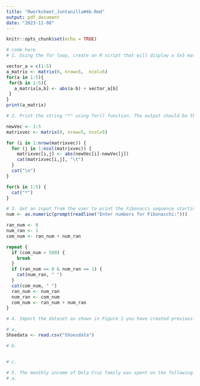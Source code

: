 ```yaml
---
title: "Rworksheet_Juntanilla#4b.Rmd"
output: pdf_document
date: "2023-11-08"
---
```


```r
knitr::opts_chunk$set(echo = TRUE)
```


```r
# code here
# 1. Using the for loop, create an R script that will display a 5x5 matrix as shown in Figure 1. It must contain vectorA = [1,2,3,4,5] and a 5 x 5 zero matrix.

vector_a = c(1:5)
a_matrix <- matrix(0, nrow=5,  ncol=5)
for(a in 1:5){
 for(b in 1:5){
   a_matrix[a,b] <- abs(a-b) + vector_a[b]
 }
}
print(a_matrix)

```

```r
# 2. Print the string "*" using for() function. The output should be the same as shown in Figure 1.

newVec <- 1:5
matrixvec <- matrix(0, nrow=5, ncol=5)

for (i in 1:nrow(matrixvec)) {
  for (j in 1:ncol(matrixvec)) {
    matrixvec[i,j] <- abs(newVec[i]-newVec[j])
    cat(matrixvec[i,j], "\t")
  }
  cat("\n")
}

for(k in 1:5) {
  cat("*")
}
```


```r
# 3. Get an input from the user to print the Fibonacci sequence starting from the 1st input up to 500. Use repeat and break statements. Write the R Scripts and its output.
num <- as.numeric(prompt(readline("Enter numbers for Fibonacchi:")))

ran_num <- 0
num_ran <- 1
com_num <- ran_num + num_ran

repeat {
  if (com_num > 500) {
    break
  }
  if (ran_num == 0 & num_ran == 1) {
    cat(num_ran, " ")
  }
  cat(com_num, " ")
  ran_num <- num_ran
  num_ran <- com_num
  com_num <- ran_num + num_ran
}
```

```r
# 4. Import the dataset as shown in Figure 1 you have created previously.

# a.
Shoedata <- read.csv("Shoesdata")

# b.


# c.
```

```r
# 5. The monthly income of Dela Cruz family was spent on the following:
# a. 

```
